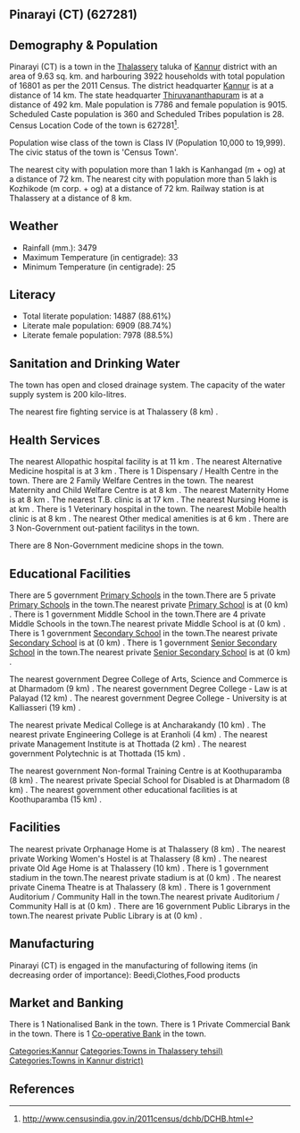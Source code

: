 {{Infobox settlement
| name=Pinarayi (CT)
| native_name=
| native_name_lang=
| other_name=
| nickname=
| settlement_type=Town
| image_skyline=
| image_alt=
| image_caption=
| pushpin_map=India Kerala
| pushpin_label_position=right
| pushpin_map_alt=
| pushpin_map_caption=Location in Kerala, India
| latd=
| latm=
| lats=
| latNS=
| longd=
| longm=
| longs=
| longEW=
| coordinates_display=inline,title
| subdivision_type=Country
| subdivision_name={{flag|India}}
| subdivision_type1=[[States and territories of India|State]]
| subdivision_name1=Kerala 
| subdivision_type2=[[List of districts of India|District]]
| subdivision_name2=Kannur
| subdivision_type3=Tahsil
| subdivision_name3=Thalassery
| website=
| established_title=<!-- Established -->
| established_date=
| founder=
| named_for=
| government_type=
| governing_body=
| unit_pref=Metric
| area_footnotes=
| area_rank=
| area_total_km2=9.63
| elevation_footnotes=
| elevation_m=
| population_total=16801
| population_as_of=2011
| population_rank=
| population_density_km2=1744
| population_demonym=
| population_footnotes=
| demographics_type1=Languages=
| demographics1_title1=Official=
| demographics1_info1=[[Malayalam language|Malayalam]]
| timezone1=[[Indian Standard Time|IST]]
| utc_offset1==+5:30
| postal_code_type=[[Postal Index Number|PIN]]
| postal_code=
| area_code_type=Telephone code
| area_code=
| registration_plate=
| blank1_name_sec1=Nearest city
| blank1_info_sec1=[[Kanhangad  (m + og)]]
| blank2_name_sec1=[[Human sex ratio|Sex ratio]]
| blank2_info_sec1=1157
| blank3_name_sec1=Literacy
| blank3_info_sec1=88.61%
| blank1_name_sec2=[[2011 Census of India|2011 census]] code
| blank1_info_sec2=627281
| footnotes=
}}

== Pinarayi (CT) (627281) ==

== Demography & Population ==

Pinarayi (CT) is a town in the [[Thalassery]] taluka of [[Kannur]] district with an area of 9.63 sq. km. and harbouring 3922 households with total population of 16801 as per the 2011 Census. The district headquarter [[Kannur]] is at a distance of 14 km. The state headquarter [[Thiruvananthapuram]] is at a distance of 492 km. Male population is 7786 and female population is 9015. Scheduled Caste population is 360 and Scheduled Tribes population is 28. Census Location Code of the town is 627281<ref>http://www.censusindia.gov.in/2011census/dchb/DCHB.html</ref>.

Population wise class of the town is Class IV (Population 10,000 to 19,999).
The civic status of the town is 'Census Town'.

The nearest city with population more than 1 lakh is Kanhangad  (m + og) at a distance of 72 km. The nearest city with population more than 5 lakh is Kozhikode (m corp. + og) at a distance of 72 km. Railway station is at Thalassery at a distance of 8 km.


== Weather ==  
* Rainfall (mm.): 3479 
* Maximum Temperature (in centigrade): 33
* Minimum Temperature (in centigrade): 25


== Literacy ==  
* Total literate population: 14887 (88.61%)
* Literate male population: 6909 (88.74%)
* Literate female population: 7978 (88.5%)


== Sanitation and Drinking Water ==  
The town has open and closed drainage system.
The capacity of the water supply system is 200 kilo-litres.

The nearest fire fighting service is at Thalassery (8 km) .


== Health Services ==
The nearest Allopathic hospital facility is at 11 km .
The nearest Alternative Medicine hospital is at 3 km .
There is 1 Dispensary / Health Centre in the town.
There are 2 Family Welfare Centres in the town.
The nearest Maternity and Child Welfare Centre is at 8 km .
The nearest Maternity Home is at 8 km .
The nearest T.B. clinic is at 17 km .
The nearest Nursing Home is at  km .
There is 1 Veterinary hospital in the town.
The nearest Mobile health clinic is at 8 km .
The nearest Other medical amenities is at 6 km .
There are 3 Non-Government out-patient facilitys in the town.


There are 8 Non-Government medicine shops in the town.


== Educational Facilities ==
There are 5 government [[Primary School]]s in the town.There are 5 private [[Primary School]]s in the town.The nearest private [[Primary School]] is at  (0 km) .
There is 1 government Middle School in the town.There are 4 private Middle Schools in the town.The nearest private Middle School is at  (0 km) .
There is 1 government [[Secondary School]] in the town.The nearest private [[Secondary School]] is at  (0 km) .
There is 1 government [[Senior Secondary School]] in the town.The nearest private [[Senior Secondary School]] is at  (0 km) .
 
 
 
 
 
The nearest government Degree College of Arts, Science and Commerce is at Dharmadom (9 km) .
The nearest government Degree College - Law is at Palayad (12 km) .
The nearest government Degree College - University is at Kalliasseri (19 km) .
 
The nearest private Medical College is at Ancharakandy (10 km) .
The nearest private Engineering College is at Eranholi (4 km) .
The nearest private Management Institute is at Thottada  (2 km) .
The nearest government Polytechnic is at Thottada (15 km) .
 
The nearest government Non-formal Training Centre is at Koothuparamba (8 km) .
The nearest private Special School for Disabled is at Dharmadom (8 km) .
The nearest government other educational facilities is at Koothuparamba (15 km) .


== Facilities ==
The nearest private Orphanage Home is at Thalassery (8 km) .
The nearest private Working Women's Hostel is at Thalassery (8 km) .
The nearest private Old Age Home is at Thalassery (10 km) .
There is 1 government stadium in the town.The nearest private stadium is at  (0 km) .
The nearest private Cinema Theatre is at Thalassery (8 km) .
There is 1 government Auditorium / Community Hall in the town.The nearest private Auditorium / Community Hall is at  (0 km) .
There are 16 government Public Librarys in the town.The nearest private Public Library is at  (0 km) .


== Manufacturing ==
Pinarayi (CT) is engaged in the manufacturing of following items (in decreasing order of importance): Beedi,Clothes,Food  products


== Market and Banking ==
There is 1 Nationalised Bank in the town.
There is 1 Private Commercial Bank in the town.
There is 1 [[Co-operative Bank]] in the town.




[[Categories:Kannur]]
[[Categories:Towns in Thalassery tehsil)]]
[[Categories:Towns in Kannur district)]]


== References ==
{{Reflist}}



